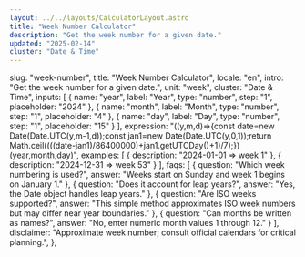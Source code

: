 ```yaml
---
layout: ../../layouts/CalculatorLayout.astro
title: "Week Number Calculator"
description: "Get the week number for a given date."
updated: "2025-02-14"
cluster: "Date & Time"
---
```


  slug: "week-number",
  title: "Week Number Calculator",
  locale: "en",
  intro: "Get the week number for a given date.",
  unit: "week",
  cluster: "Date & Time",
  inputs: [
    { name: "year", label: "Year", type: "number", step: "1", placeholder: "2024" },
    { name: "month", label: "Month", type: "number", step: "1", placeholder: "4" },
    { name: "day", label: "Day", type: "number", step: "1", placeholder: "15" }
  ],
  expression: "((y,m,d)=>{const date=new Date(Date.UTC(y,m-1,d));const jan1=new Date(Date.UTC(y,0,1));return Math.ceil((((date-jan1)/86400000)+jan1.getUTCDay()+1)/7);})(year,month,day)",
  examples: [
    { description: "2024-01-01 ⇒ week 1" },
    { description: "2024-12-31 ⇒ week 53" }
  ],
  faqs: [
    { question: "Which week numbering is used?", answer: "Weeks start on Sunday and week 1 begins on January 1." },
    { question: "Does it account for leap years?", answer: "Yes, the Date object handles leap years." },
    { question: "Are ISO weeks supported?", answer: "This simple method approximates ISO week numbers but may differ near year boundaries." },
    { question: "Can months be written as names?", answer: "No, enter numeric month values 1 through 12." }
  ],
  disclaimer: "Approximate week number; consult official calendars for critical planning.",
};

<Calculator schema={schema} />
